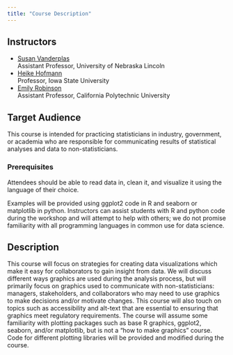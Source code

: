 ```yaml
---
title: "Course Description"
---
```


## Instructors

-   [Susan Vanderplas](mailto:susan.vanderplas@unl.edu)\
    Assistant Professor, University of Nebraska Lincoln
-   [Heike Hofmann](mailto:hofmann@iastate.edu)\
    Professor, Iowa State University
-   [Emily Robinson](mailto:erobin17@calpoly.edu)\
    Assistant Professor, California Polytechnic University

## Target Audience

This course is intended for practicing statisticians in industry, government, or academia who are responsible for communicating results of statistical analyses and data to non-statisticians.

### Prerequisites

Attendees should be able to read data in, clean it, and visualize it using the language of their choice.

Examples will be provided using ggplot2 code in R and seaborn or matplotlib in python. Instructors can assist students with R and python code during the workshop and will attempt to help with others; we do not promise familiarity with all programming languages in common use for data science.

## Description

This course will focus on strategies for creating data visualizations which make it easy for collaborators to gain insight from data. We will discuss different ways graphics are used during the analysis process, but will primarily focus on graphics used to communicate with non-statisticians: managers, stakeholders, and collaborators who may need to use graphics to make decisions and/or motivate changes. 
This course will also touch on topics such as accessibility and alt-text that are essential to ensuring that graphics meet regulatory requirements. 
The course will assume some familiarity with plotting packages such as base R graphics, ggplot2, seaborn, and/or matplotlib, but is not a "how to make graphics" course. 
Code for different plotting libraries will be provided and modified during the course.
